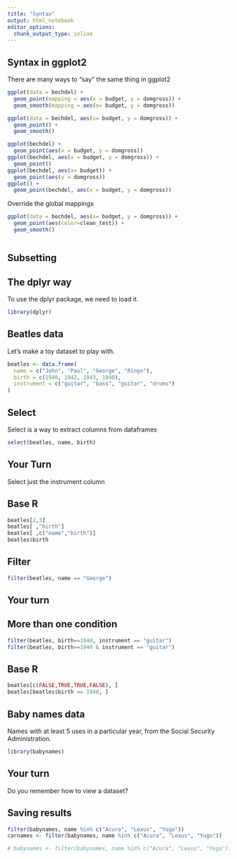 ```yaml
---
title: "Syntax"
output: html_notebook
editor_options: 
  chunk_output_type: inline
---
```


## Syntax in ggplot2
There are many ways to "say" the same thing in ggplot2

```r
ggplot(data = bechdel) +
  geom_point(mapping = aes(x = budget, y = domgross)) +
  geom_smooth(mapping = aes(x= budget, y = domgross))
```

```r
ggplot(data = bechdel, aes(x= budget, y = domgross)) +
  geom_point() +
  geom_smooth()
```

```r
ggplot(bechdel) + 
  geom_point(aes(x = budget, y = domgross))
ggplot(bechdel, aes(x = budget, y = domgross)) +
  geom_point()
ggplot(bechdel, aes(x= budget)) + 
  geom_point(aes(y = domgross))
ggplot() + 
  geom_point(bechdel, aes(x = budget, y = domgross))
```

Override the global mappings

```r
ggplot(data = bechdel, aes(x= budget, y = domgross)) +
  geom_point(aes(color=clean_test)) +
  geom_smooth()
```

```r

```

## Subsetting

## The dplyr way
To use the dplyr package, we need to load it.

```r
library(dplyr)
```



## Beatles data
Let's make a toy dataset to play with. 

```r
beatles <- data.frame(
  name = c("John", "Paul", "George", "Ringo"),
  birth = c(1940, 1942, 1943, 1940), 
  instrument = c("guitar", "bass", "guitar", "drums")
)
```

## Select
Select is a way to extract columns from dataframes

```r
select(beatles, name, birth)
```

## Your Turn
Select just the instrument column

## Base R
```r
beatles[2,3]
beatles[ ,"birth"]
beatles[ ,c("name","birth")]
beatles$birth
```

## Filter

```r
filter(beatles, name == "George")
```

## Your turn


## More than one condition
```r
filter(beatles, birth==1940, instrument == "guitar")
filter(beatles, birth==1940 & instrument == "guitar")
```

## Base R

```r
beatles[c(FALSE,TRUE,TRUE,FALSE), ]
beatles[beatles$birth == 1940, ]
```

## Baby names data
Names with at least 5 uses in a particular year, from the Social Security Administration. 

```r
library(babynames)
```

## Your turn
Do you remember how to view a dataset?

## Saving results

```r
filter(babynames, name %in% c("Acura", "Lexus", "Yugo"))
carnames <- filter(babynames, name %in% c("Acura", "Lexus", "Yugo"))
```

```r
# babynames <- filter(babynames, name %in% c("Acura", "Lexus", "Yugo")) # dangerous!
```
